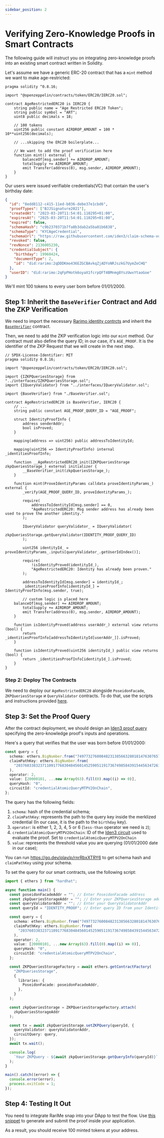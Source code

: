```yaml
---
sidebar_position: 2
---
```


# Verifying Zero-Knowledge Proofs in Smart Contracts

The following guide will instruct you on integrating zero-knowledge proofs into an existing smart contract written in Solidity.

Let's assume we have a generic ERC-20 contract that has a `mint` method we want to make age-restricted:

```solidity
pragma solidity ^0.8.16;

import "@openzeppelin/contracts/token/ERC20/IERC20.sol";

contract AgeRestrictedERC20 is IERC20 {
    string public name = "Age Restricted ERC20 Token";
    string public symbol = "ART";
    uint8 public decimals = 18;

    // 100 tokens
    uint256 public constant AIRDROP_AMOUNT = 100 * 10**uint256(decimals);

    // ...skipping the ERC20 boilerplate...

    // We want to add the proof verification here
    function mint() external {
        balanceOf[msg.sender] += AIRDROP_AMOUNT;
        totalSupply += AIRDROP_AMOUNT;
        emit Transfer(address(0), msg.sender, AIRDROP_AMOUNT);
    }
}
```

Our users were issued verifiable credentials(VC) that contain the user's birthday date:

```json
{
  "id": "8edd8112-c415-11ed-b036-debe37e1cbd6",
  "proofTypes": ["BJJSignature2021"],
  "createdAt": "2023-03-20T11:54:01.110295+01:00",
  "expiresAt": "2025-03-20T11:54:01.110295+01:00",
  "expired": false,
  "schemaHash": "c9b2370371b7fa8b3dab2a5ba81b6838",
  "schemaType": "KYCAgeCredential",
  "schemaUrl": "https://raw.githubusercontent.com/iden3/claim-schema-vocab/main/schemas/json/KYCAgeCredential-v3.json",
  "revoked": false,
  "revNonce": 2136005230,
  "credentialSubject": {
    "birthday": 19960424,
    "documentType": 2,
    "id": "did:rarimo:2qDDDKmo436EZGCBAvkqZjADYoNRJszkG7UymZeCHQ"
  },
  "userID": "did:rarimo:2qFpPHotk6oyaX1fcrpQFT4BMnmg8YszUwxYtaoGoe"
}
```

We'll mint 100 tokens to every user born before 01/01/2000.

## Step 1: Inherit the `BaseVerifier` Contract and Add the ZKP Verification

We need to import the necessary [Rarimo identity contrcts](https://github.com/rarimo/identity-contracts/tree/master) and inherit the [`BaseVerifier`](https://github.com/rarimo/identity-contracts/blob/aeb929ccc3fa8ab508fd7576f9fa853a081e5010/contracts/verifiers/BaseVerifier.sol) contract.

Then, we need to add the ZKP verification logic into our `mint` method. Our contract must also define the query ID; in our case, it's `AGE_PROOF`. It is the identifier of the ZKP Request that we will create in the next step.

```
// SPDX-License-Identifier: MIT
pragma solidity 0.8.16;

import "@openzeppelin/contracts/token/ERC20/IERC20.sol";

import {IZKPQueriesStorage} from "../interfaces/IZKPQueriesStorage.sol";
import {IQueryValidator} from "../interfaces/IQueryValidator.sol";

import {BaseVerifier} from "./BaseVerifier.sol";

contract AgeRestrictedERC20 is BaseVerifier, IERC20 {
    // ...
    string public constant AGE_PROOF_QUERY_ID = "AGE_PROOF";

    struct IdentityProofInfo {
        address senderAddr;
        bool isProved;
    }

    mapping(address => uint256) public addressToIdentityId;

    mapping(uint256 => IdentityProofInfo) internal _identitiesProofInfo;

    function __AgeRestrictedERC20_init(IZKPQueriesStorage zkpQueriesStorage_) external initializer {
        __BaseVerifier_init(zkpQueriesStorage_);
    }

    function mint(ProveIdentityParams calldata proveIdentityParams_) external {
        _verify(AGE_PROOF_QUERY_ID, proveIdentityParams_);

        require(
            addressToIdentityId[msg.sender] == 0,
            "AgeRestrictedERC20: Msg sender address has already been used to prove the another identity."
        );

        IQueryValidator queryValidator_ = IQueryValidator(
            zkpQueriesStorage.getQueryValidator(IDENTITY_PROOF_QUERY_ID)
        );

        uint256 identityId_ = proveIdentityParams_.inputs[queryValidator_.getUserIdIndex()];

        require(
            !isIdentityProved(identityId_),
            "AgeRestrictedERC20: Identity has already been proven."
        );

        addressToIdentityId[msg.sender] = identityId_;
        _identitiesProofInfo[identityId_] = IdentityProofInfo(msg.sender, true);

        // custom logic is placed here
	balanceOf[msg.sender] += AIRDROP_AMOUNT;
        totalSupply += AIRDROP_AMOUNT;
        emit Transfer(address(0), msg.sender, AIRDROP_AMOUNT);
    }

    function isIdentityProved(address userAddr_) external view returns (bool) {
        return _identitiesProofInfo[addressToIdentityId[userAddr_]].isProved;
    }

    function isIdentityProved(uint256 identityId_) public view returns (bool) {
        return _identitiesProofInfo[identityId_].isProved;
    }
}
```

### Step 2: Deploy The Contracts

We need to deploy our `AgeRestrictedERC20` alongside `PoseidonFacade`, `ZKPQueriesStorage` и `QueryValidator` contracts. To do that, use the scripts and instructions provided [here](https://github.com/rarimo/identity-contracts/tree/master).

## Step 3: Set the Proof Query

After the contract deployment, we should design an [Iden3 proof query](https://docs.iden3.io/protocol/querylanguage/) specifying the zero-knowledge proof's inputs and operations.

Here's a query that verifies that the user was born before 01/01/2000:

```ts
const query = {
  schema: ethers.BigNumber.from("74977327600848231385663280181476307657"),
  claimPathKey: ethers.BigNumber.from(
    "20376033832371109177683048456014525905119173674985843915445634726167450989630"
  ),
  operator: 2,
  value: [20000101, ...new Array(63).fill(0).map((i) => 0)],
  queryHash: "0",
  circuitId: "credentialAtomicQueryMTPV2OnChain",
};
```

The query has the following fields:

1. `schema`: hash of the credential schema;
1. `claimPathKey`: represents the path to the query key inside the merklized credential (In our case, it is the path to the `birthday` key).
1. `operator`: is either 1, 2, 3, 4, 5 or 6 (`less-than` operator we need is `2`);
1. `credentialAtomicQueryMTPV2OnChain`: ID of the [Iden3 circuit](https://docs.iden3.io/protocol/main-circuits/) used to evaluate the proof. Set to `credentialAtomicQueryMTPV2OnChain`
1. `value`: represents the threshold value you are querying (01/01/2000 date in our case);

You can run https://go.dev/play/p/rnrRbxXTRY6 to get schema hash and `claimPathKey` using your schema.

To set the query for our smart contracts, use the following script:

```ts
import { ethers } from "hardhat";

async function main() {
  const poseidonFacadeAddr = ""; // Enter PoseidonFacade address
  const zkpQueriesStorageAddr = ""; // Enter your ZKPQueriesStorage address
  const queryValidatorAddr = ""; // Enter your QueryValidatorAddr
  const queryId = "IDENTITY_PROOF"; // Enter query ID from your IdentityVerifier contract

  const query = {
    schema: ethers.BigNumber.from("74977327600848231385663280181476307657"),
    claimPathKey: ethers.BigNumber.from(
      "20376033832371109177683048456014525905119173674985843915445634726167450989630"
    ),
    operator: 2,
    value: [20000101, ...new Array(63).fill(0).map((i) => 0)],
    queryHash: "0",
    circuitId: "credentialAtomicQueryMTPV2OnChain",
  };

  const ZKPQueriesStorageFactory = await ethers.getContractFactory(
    "ZKPQueriesStorage",
    {
      libraries: {
        PoseidonFacade: poseidonFacadeAddr,
      },
    }
  );

  const zkpQueriesStorage = ZKPQueriesStorageFactory.attach(
    zkpQueriesStorageAddr
  );

  const tx = await zkpQueriesStorage.setZKPQuery(queryId, {
    queryValidator: queryValidatorAddr,
    circuitQuery: query,
  });
  await tx.wait();

  console.log(
    `Your ZKPQuery - ${await zkpQueriesStorage.getQueryInfo(queryId)}`
  );
}

main().catch((error) => {
  console.error(error);
  process.exitCode = 1;
});
```

## Step 4: Testing It Out

You need to integrate RariMe snap into your DApp to test the flow. Use [this snippet](https://github.com/rarimo/rarime/tree/main/packages/connector#send-proof-to-custom-verifier-contract) to generate and submit the proof inside your application.

As a result, you should receive 100 minted tokens at your address.
